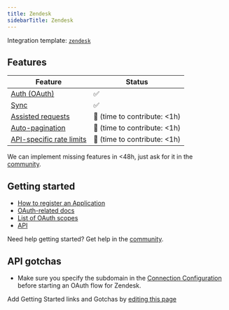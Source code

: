 ```yaml
---
title: Zendesk
sidebarTitle: Zendesk
---
```


Integration template: [`zendesk`](https://nango.dev/providers.yaml)

## Features

| Feature                                                 | Status                          |
| ------------------------------------------------------- | ------------------------------- |
| [Auth (OAuth)](/nango-auth)                             | ✅                              |
| [Sync](/nango-sync)                                     | ✅                              |
| [Assisted requests](/nango-sync/guides/direct-requests) | 🚫 (time to contribute: &lt;1h) |
| [Auto-pagination](/nango-sync/configuration)            | 🚫 (time to contribute: &lt;1h) |
| [API-specific rate limits](/nango-sync/configuration)   | 🚫 (time to contribute: &lt;1h) |

<Tip>We can implement missing features in &lt;48h, just ask for it in the [community](https://nango.dev/slack).</Tip>
## Getting started

-   [How to register an Application](https://developer.zendesk.com/api-reference/sales-crm/authentication/introduction/#application-registration)
-   [OAuth-related docs](https://developer.zendesk.com/api-reference/sales-crm/authentication/introduction/)
-   [List of OAuth scopes](https://developer.zendesk.com/api-reference/sales-crm/authentication/introduction/#scopes)
-   [API](https://developer.zendesk.com/api-reference/sales-crm/authentication/introduction/#scopes:~:text=Reference-,SYNC%20API,-Introduction)

<Tip>Need help getting started? Get help in the [community](https://nango.dev/slack).</Tip>

## API gotchas

-   Make sure you specify the subdomain in the [Connection Configuration](/nango-auth/configuration) before starting an OAuth flow for Zendesk.

<Note>Add Getting Started links and Gotchas by [editing this page](https://github.com/nangohq/nango/tree/master/docs-v2/integrations/all/zendesk.mdx)</Note>
